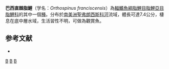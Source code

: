 {{Speciesbox 
| taxon = Orthospinus franciscensis
| status = NE
| status_system = IUCN3.1
| authority = [[Eigenmann|Eigenmann]], 1914
| synonyms = *''Fowlerina franciscensis''<br /><small>Eigenmann, 1912</small>
*''Ephippicharax franciscoensis''<br /><small>Eigenmann, 1929</small>
*''Poptella franciscoensis''<br /><small>Eigenmann, 1929</small>
*''Buritia cisalpinoi''<br /><small>Brant, 1974</small>
}}
'''巴西直棘脂鯉'''（学名：''Orthospinus franciscensis''）為[[輻鰭魚綱|輻鰭魚綱]][[脂鯉目|脂鯉目]][[脂鯉亞目|脂鯉亞目]][[脂鯉科|脂鯉科]]的其中一個[[種|種]]。分布於[[南美洲|南美洲]][[聖弗朗西斯科河|聖弗朗西斯科河]]流域，體長可達7.4公分，棲息在底中層水域，生活習性不明，可做為觀賞魚。

==参考文献==
{{refbegin}}
*{{FishBase_species|genus=Orthospinus|species=franciscensis |year=2014|month=1}}
{{refend}}

{{Taxonbar|from=Q3759353}}

[[Category:觀賞魚|B]]
[[Category:直棘脂鯉屬|B]]
[[Category:1914年描述的魚類|B]]

{{魚類小作品}}